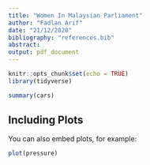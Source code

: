 ```yaml
---
title: "Women In Malaysian Parliament"
author: "Fadlan Arif"
date: "21/12/2020"
bibliography: "references.bib"
abstract:
output: pdf_document
---
```


```r
knitr::opts_chunk$set(echo = TRUE)
library(tidyverse)
```



```r
summary(cars)
```

## Including Plots

You can also embed plots, for example:

```r
plot(pressure)
```

